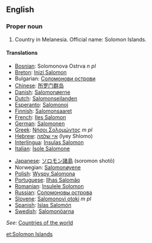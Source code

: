 {{wikipedia}}
==English==

===Proper noun===

# Country in Melanesia. Official name: Solomon Islands.

====Translations====
{{top}}
*[[Bosnian]]: Solomonova Ostrva ''n pl''
*[[Breton]]: [[Inizi Salomon]]
*Bulgarian: [[Соломонови острови]]
*[[Chinese]]: [[所罗门群岛]]
*[[Danish]]: [[Salomonøerne]]
*[[Dutch]]: [[Salomonseilanden]]
*[[Esperanto]]: [[Salomonoj]]
*[[Finnish]]: [[Salomonsaaret]]
*[[French]]: [[Iles Salomon]]
*[[German]]: [[Salomonen]]
*[[Greek]]: [[Νήσοι Σολομώντος]] ''m pl''
*[[Hebrew]]: [[איי שלמה]] (Iyey Shlomo)
*[[Interlingua]]: [[Insulas Salomon]]
*[[Italian]]: [[Isole Salomone]]
{{mid}}
*[[Japanese]]: [[ソロモン諸島]] (soromon shotō)
*Norwegian: [[Salomonøyene]]
*[[Polish]]: [[Wyspy Salomona]]
*[[Portuguese]]: [[Ilhas Salomão]]
*[[Romanian]]: [[Insulele Solomon]]
*[[Russian]]: [[Соломоновы острова]]
*[[Slovene]]: [[Salomonovi otoki]] ''m pl''
*[[Spanish]]: [[Islas Salomón]]
*[[Swedish]]: [[Salomonöarna]]
{{bottom}}
''See'': [[Countries of the world]]

[[et:Solomon Islands]]